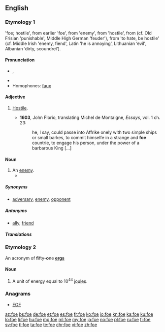 {{also|FoE|FOE}}
==English==

===Etymology 1===
{{etyl|enm|en}} {{term|fo|lang=enm}} 'foe; hostile', from earlier {{term|ifo|lang=enm}} 'foe', from {{etyl|ang|en}} {{term|gefah|ġefāh|lang=ang}} 'enemy', from {{term|fah|fāh}} 'hostile', from {{etyl|gem-pro|en}} {{term/t|gem-pro|*faihaz}} (cf. Old Frisian {{term|fāch|lang=ofs}} 'punishable', Middle High German {{term|gevēch|lang=gmh}} 'feuder'), from {{etyl|ine-pro|en}} {{term/t|ine-pro|*peik/k̑-}} 'to hate, be hostile' (cf. Middle Irish {{term|oech|lang=mga}} 'enemy, fiend', Latin {{term|piget|lang=la}} 'he is annoying', Lithuanian {{term|piktas|lang=lt}} ‘evil’, Albanian {{term|pis|lang=sq}} ‘dirty, scoundrel’).

====Pronunciation====
* {{IPA|/fəʊ/}}, {{audio|en-us-foe.ogg|Audio (US)}}
* {{rhymes|əʊ}}
* Homophones: [[faux]]

====Adjective====
{{en-adj}}

# {{context|obsolete|lang=en}} [[hostile|Hostile]].
#* '''1603''', John Florio, translating Michel de Montaigne, ''Essays'', vol. 1 ch. 23:
#*: he, I say, could passe into Affrike onely with two simple ships or small barkes, to commit himselfe in a strange and '''foe''' countrie, to engage his person, under the power of a barbarous King [...]

====Noun====
{{en-noun}}

# An [[enemy]].
#*{{quote-magazine|date=2013-06-29|volume=407|issue=8842|page=55|magazine={{w|The Economist}}
|title=[http://www.economist.com/news/international/21580191-edward-snowdens-odyssey-leaves-america-nonplussed-and-its-allies-dismayed-russia-china Travels and travails]
|passage=Even without hovering drones, a lurking assassin, a thumping score and a denouement, the real-life story of Edward Snowden, a rogue spy on the run, could be straight out of the cinema. But, as with Hollywood, the subplots and exotic locations may distract from the real message: America’s discomfort and its '''foe'''s’ glee.}}

=====Synonyms=====
* {{sense|enemy}} [[adversary]], [[enemy]], [[opponent]]

=====Antonyms=====
* {{sense|enemy}} [[ally]], [[friend]]

=====Translations=====
{{trans-see|enemy}}

===Etymology 2===
An acronym of '''f'''ifty-'''o'''ne '''[[erg]]s'''

====Noun====
{{en-noun}}

# A unit of energy equal to 10<sup>44</sup> [[joule]]s.

===Anagrams===
* [[EOF#English|EOF]]

[[az:foe]]
[[bs:foe]]
[[de:foe]]
[[et:foe]]
[[es:foe]]
[[fr:foe]]
[[ko:foe]]
[[io:foe]]
[[kn:foe]]
[[ka:foe]]
[[ku:foe]]
[[lo:foe]]
[[li:foe]]
[[hu:foe]]
[[mg:foe]]
[[ml:foe]]
[[my:foe]]
[[ja:foe]]
[[no:foe]]
[[pl:foe]]
[[ru:foe]]
[[fi:foe]]
[[sv:foe]]
[[tl:foe]]
[[ta:foe]]
[[te:foe]]
[[chr:foe]]
[[vi:foe]]
[[zh:foe]]